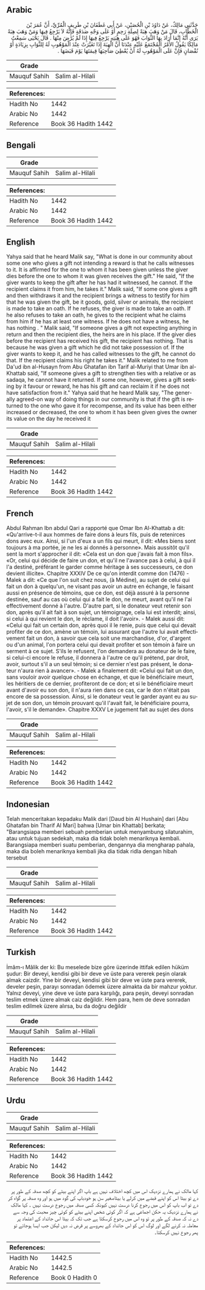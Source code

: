 ## Arabic


<div dir="rtl" lang="ar" style={{fontSize:'larger',backgroundColor:'#f8f9fa',padding:20}}>
حَدَّثَنِي مَالِكٌ، عَنْ دَاوُدَ بْنِ الْحُصَيْنِ، عَنْ أَبِي غَطَفَانَ بْنِ طَرِيفٍ الْمُرِّيِّ، أَنَّ عُمَرَ بْنَ الْخَطَّابِ، قَالَ مَنْ وَهَبَ هِبَةً لِصِلَةِ رَحِمٍ أَوْ عَلَى وَجْهِ صَدَقَةٍ فَإِنَّهُ لاَ يَرْجِعُ فِيهَا وَمَنْ وَهَبَ هِبَةً يَرَى أَنَّهُ إِنَّمَا أَرَادَ بِهَا الثَّوَابَ فَهُوَ عَلَى هِبَتِهِ يَرْجِعُ فِيهَا إِذَا لَمْ يُرْضَ مِنْهَا ‏.‏ قَالَ يَحْيَى سَمِعْتُ مَالِكًا يَقُولُ الأَمْرُ الْمُجْتَمَعُ عَلَيْهِ عِنْدَنَا أَنَّ الْهِبَةَ إِذَا تَغَيَّرَتْ عِنْدَ الْمَوْهُوبِ لَهُ لِلثَّوَابِ بِزِيَادَةٍ أَوْ نُقْصَانٍ فَإِنَّ عَلَى الْمَوْهُوبِ لَهُ أَنْ يُعْطِيَ صَاحِبَهَا قِيمَتَهَا يَوْمَ قَبَضَهَا ‏.‏
</div>
<div style={{backgroundColor:'#f8f9fa',padding:20, marginBottom: 10}}><table> <thead> <tr> <th>Grade</th> <th></th> </tr> </thead> <tbody> <tr><td>Mauquf Sahih</td><td>Salim al-Hilali</td></tr></tbody></table><table> <thead> <tr> <th>References:</th> <th></th> </tr> </thead> <tbody><tr><td>Hadith No</td><td>1442</td></tr><tr><td>Arabic No</td><td>1442</td></tr><tr><td>Reference</td><td>Book 36 Hadith 1442</td></tr></tbody></table></div>

## Bengali


<div dir="ltr" lang="bn" style={{fontSize:'larger',backgroundColor:'#f8f9fa',padding:20}}>

</div>
<div style={{backgroundColor:'#f8f9fa',padding:20, marginBottom: 10}}><table> <thead> <tr> <th>Grade</th> <th></th> </tr> </thead> <tbody> <tr><td>Mauquf Sahih</td><td>Salim al-Hilali</td></tr></tbody></table><table> <thead> <tr> <th>References:</th> <th></th> </tr> </thead> <tbody><tr><td>Hadith No</td><td>1442</td></tr><tr><td>Arabic No</td><td>1442</td></tr><tr><td>Reference</td><td>Book 36 Hadith 1442</td></tr></tbody></table></div>

## English


<div dir="ltr" lang="en" style={{fontSize:'larger',backgroundColor:'#f8f9fa',padding:20}}>
Yahya said that he heard Malik say, "What is done in our community about some one who gives a gift not intending a reward is that he calls witnesses to it. It is affirmed for the one to whom it has been given unless the giver dies before the one to whom it was given receives the gift." He said, "If the giver wants to keep the gift after he has had it witnessed, he cannot. If the recipient claims it from him, he takes it." Malik said, "If some one gives a gift and then withdraws it and the recipient brings a witness to testify for him that he was given the gift, be it goods, gold, silver or animals, the recipient is made to take an oath. If he refuses, the giver is made to take an oath. If he also refuses to take an oath, he gives to the recipient what he claims from him if he has at least one witness. If he does not have a witness, he has nothing . " Malik said, "If someone gives a gift not expecting anything in return and then the recipient dies, the heirs are in his place. If the giver dies before the recipient has received his gift, the recipient has nothing. That is because he was given a gift which he did not take possession of. If the giver wants to keep it, and he has called witnesses to the gift, he cannot do that. If the recipient claims his right he takes it." Malik related to me from Da'ud ibn al-Husayn from Abu Ghatafan ibn Tarif al-Muriyi that Umar ibn al-Khattab said, "If someone gives a gift to strengthen ties with a relative or as sadaqa, he cannot have it returned. If some one, however, gives a gift seeking by it favour or reward, he has his gift and can reclaim it if he does not have satisfaction from it." Yahya said that he heard Malik say, "The generally agreed-on way of doing things in our community is that if the gift is returned to the one who gave it for recompense, and its value has been either increased or decreased, the one to whom it has been given gives the owner its value on the day he received it
</div>
<div style={{backgroundColor:'#f8f9fa',padding:20, marginBottom: 10}}><table> <thead> <tr> <th>Grade</th> <th></th> </tr> </thead> <tbody> <tr><td>Mauquf Sahih</td><td>Salim al-Hilali</td></tr></tbody></table><table> <thead> <tr> <th>References:</th> <th></th> </tr> </thead> <tbody><tr><td>Hadith No</td><td>1442</td></tr><tr><td>Arabic No</td><td>1442</td></tr><tr><td>Reference</td><td>Book 36 Hadith 1442</td></tr></tbody></table></div>

## French


<div dir="ltr" lang="fr" style={{fontSize:'larger',backgroundColor:'#f8f9fa',padding:20}}>
Abdul Rahman Ibn abdul Qari a rapporté que Omar Ibn Al-Khattab a dit: «Qu'arrive-t-il aux hommes de faire dons à leurs fils, puis de retenirces dons avec eux. Ainsi, si l'un d'eux a un fils qui meurt, il dit: «Mes biens sont toujours à ma portée, je ne les ai donnés à personne». Mais aussitôt qu'il sent la mort s'approcher il dit: «Cela est un don que j'avais fait à mon fils». «Or, celui qui décide de faire un don, et qu'il ne l'avance pas à celui, à qui il l'a destiné, préférant le garder comme héritage à ses successeurs, ce don devient illicite». Chapitre XXXIV De ce qu'on interdit comme don (1476) - Malek a dit: «Ce que l'on suit chez nous, (à Médine), au sujet de celui qui fait un don à quelqu'un, ne visant pas avoir un autre en échange, le faisant aussi en présence de témoins, que ce don, est déjà assuré à la personne destinée, sauf au cas où celui qui a fait le don, ne meurt, avant qu'il ne l'ai effectivement donné à l'autre. D'autre part, si le donateur veut retenir son don, après qu'il ait fait à son sujet, un témoignage, cela lui est interdit; ainsi, si celui à qui revient le don, le réclame, il doit l'avoir». - Malek aussi dit: «Celui qui fait un certain don, après quoi il le renie, puis que celui qui devait profiter de ce don, amène un témoin, lui assurant que l'autre lui avait effectivement fait un don, à savoir que cela soit une marchandise, d'or, d'argent ou d'un animal, l'on portera celui qui devait profiter et son témoin à faire un serment à ce sujet. S'ils le refusent, l'on demandera au donateur de le faire, si celui-ci encore le refuse, il donnera à l'autre ce qu'il prétend, par droit, avoir, surtout s'il a un seul témoin; si ce dernier n'est pas présent, le donateur n'aura rien à avancer». - Malek a finalement dit: «Celui qui fait un don, sans vouloir avoir quelque chose en échange, et que le bénéficiaire meurt, les héritiers de ce dernier, profiteront de ce don; et si le bénéficiaire meurt avant d'avoir eu son don, il n'aura rien dans ce cas, car le don n'était pas encore de sa possession. Ainsi, si le donateur veut le garder ayant eu au sujet de son don, un témoin prouvant qu'il l'avait fait, le bénéficiaire pourra, l'avoir, s'il le demande». Chapitre XXXV Le jugement fait au sujet des dons
</div>
<div style={{backgroundColor:'#f8f9fa',padding:20, marginBottom: 10}}><table> <thead> <tr> <th>Grade</th> <th></th> </tr> </thead> <tbody> <tr><td>Mauquf Sahih</td><td>Salim al-Hilali</td></tr></tbody></table><table> <thead> <tr> <th>References:</th> <th></th> </tr> </thead> <tbody><tr><td>Hadith No</td><td>1442</td></tr><tr><td>Arabic No</td><td>1442</td></tr><tr><td>Reference</td><td>Book 36 Hadith 1442</td></tr></tbody></table></div>

## Indonesian


<div dir="ltr" lang="id" style={{fontSize:'larger',backgroundColor:'#f8f9fa',padding:20}}>
Telah menceritakan kepadaku Malik dari [Daud bin Al Hushain] dari [Abu Ghatafan bin Tharif Al Mari] bahwa [Umar bin Khattab] berkata; "Barangsiapa memberi sebuah pemberian untuk menyambung silaturahim, atau untuk tujuan sedekah, maka dia tidak boleh menariknya kembali. Barangsiapa memberi suatu pemberian, dengannya dia mengharap pahala, maka dia boleh menariknya kembali jika dia tidak ridla dengan hibah tersebut
</div>
<div style={{backgroundColor:'#f8f9fa',padding:20, marginBottom: 10}}><table> <thead> <tr> <th>Grade</th> <th></th> </tr> </thead> <tbody> <tr><td>Mauquf Sahih</td><td>Salim al-Hilali</td></tr></tbody></table><table> <thead> <tr> <th>References:</th> <th></th> </tr> </thead> <tbody><tr><td>Hadith No</td><td>1442</td></tr><tr><td>Arabic No</td><td>1442</td></tr><tr><td>Reference</td><td>Book 36 Hadith 1442</td></tr></tbody></table></div>

## Turkish


<div dir="ltr" lang="tr" style={{fontSize:'larger',backgroundColor:'#f8f9fa',padding:20}}>
İmâm-ı Mâlik der ki: Bu meselede bize göre üzerinde ittifak edilen hüküm şudur: Bir deveyi, kendisi gibi bir deve ve üste para vererek peşin olarak almak caizdir. Yine bir deveyi, kendisi gibi bir deve ve üste para vererek, develer peşin, parayı sonradan ödemek üzere almakta da bir mahzur yoktur. Yalnız deveyi, yine deve ve üste para karşılığı, para peşin, deveyi sonradan teslim etmek üzere almak caiz değildir. Hem para, hem de deve sonradan teslim edilmek üzere alırsa, bu da doğru değildir
</div>
<div style={{backgroundColor:'#f8f9fa',padding:20, marginBottom: 10}}><table> <thead> <tr> <th>Grade</th> <th></th> </tr> </thead> <tbody> <tr><td>Mauquf Sahih</td><td>Salim al-Hilali</td></tr></tbody></table><table> <thead> <tr> <th>References:</th> <th></th> </tr> </thead> <tbody><tr><td>Hadith No</td><td>1442</td></tr><tr><td>Arabic No</td><td>1442</td></tr><tr><td>Reference</td><td>Book 36 Hadith 1442</td></tr></tbody></table></div>

## Urdu


<div dir="rtl" lang="ur" style={{fontSize:'larger',backgroundColor:'#f8f9fa',padding:20}}>

</div>
<div style={{backgroundColor:'#f8f9fa',padding:20, marginBottom: 10}}><table> <thead> <tr> <th>Grade</th> <th></th> </tr> </thead> <tbody> <tr><td>Mauquf Sahih</td><td>Salim al-Hilali</td></tr></tbody></table><table> <thead> <tr> <th>References:</th> <th></th> </tr> </thead> <tbody><tr><td>Hadith No</td><td>1442</td></tr><tr><td>Arabic No</td><td>1442</td></tr><tr><td>Reference</td><td>Book 36 Hadith 1442</td></tr></tbody></table></div>


<div dir="rtl" lang="ur" style={{fontSize:'larger',backgroundColor:'#f8f9fa',padding:20}}>
کہا مالک نے ہمارے نزدیک اس میں کچھ اختلاف نہیں ہے باپ اگر اپنے بیٹے کو کچھ صدقہ کے طور پر دے تو بیٹا اس کو اپنے قبضے میں کرلے یا بیٹاصغیر سن ہو خودباپ کی گود میں ہو اور وہ صدقہ پر گواہ کر دے تو اب باپ کو اس میں رجوع کرنا درست نہیں کیونکہ کسی صدقہ میں رجوع درست نہیں ۔ کہا مالک نے ہمارے نزدیک یہ حکن اجماعی ہے کہ اگر کوئی شخص اپنے بیٹے کو کوئی چیز محبت کی وجہ سے دے نہ کہ صدقہ کے طور پر تو وہ اس میں رجوع کرسکتا ہے جب تک کہ بیٹا اس جائداد کے اعتماد پر معاملہ نہ کرنے لگے اور لوگ اس کو اس جائداد کے بھروسے پر قرض نہ دیں لیکن جب ایسا ہوجائے تو پھر رجوع نہیں کرسکتا۔
</div>
<div style={{backgroundColor:'#f8f9fa',padding:20, marginBottom: 10}}><table> <thead> <tr> <th>References:</th> <th></th> </tr> </thead> <tbody><tr><td>Hadith No</td><td>1442.5</td></tr><tr><td>Arabic No</td><td>1442.5</td></tr><tr><td>Reference</td><td>Book 0 Hadith 0</td></tr></tbody></table></div>